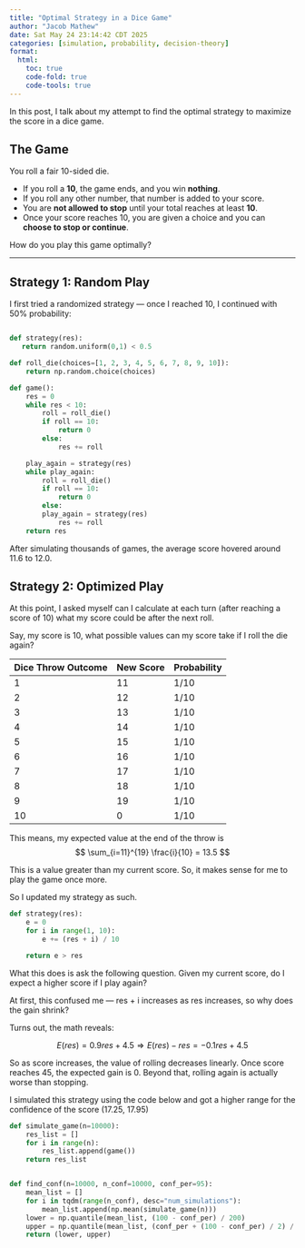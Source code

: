 ```yaml
---
title: "Optimal Strategy in a Dice Game"
author: "Jacob Mathew"
date: Sat May 24 23:14:42 CDT 2025
categories: [simulation, probability, decision-theory]
format:
  html:
    toc: true
    code-fold: true
    code-tools: true
---
```


In this post, I talk about my attempt to find the optimal strategy to maximize the score in a dice game. 

##  The Game

You roll a fair 10-sided die.

- If you roll a **10**, the game ends, and you win **nothing**.
- If you roll any other number, that number is added to your score. 
- You are **not allowed to stop** until your total reaches at least **10**.
- Once your score reaches 10, you are given a choice and you can  **choose to stop or continue**.



How do you play this game optimally?

---

##  Strategy 1: Random Play

I first tried a randomized strategy — once I reached 10, I continued with 50% probability:

```python

def strategy(res):
   return random.uniform(0,1) < 0.5

def roll_die(choices=[1, 2, 3, 4, 5, 6, 7, 8, 9, 10]):
    return np.random.choice(choices)

def game():
    res = 0
    while res < 10:
        roll = roll_die()
        if roll == 10:
            return 0
        else:
            res += roll

    play_again = strategy(res)
    while play_again:
        roll = roll_die()
        if roll == 10:
            return 0
        else:
	    play_again = strategy(res)
            res += roll
    return res


```
After simulating thousands of games, the average score hovered around 11.6 to 12.0.


##  Strategy 2: Optimized Play

At this point, I asked myself can I calculate at each turn (after reaching a score of 10)  what my score could be after the next roll.

Say, my score is 10, what possible values can my score take if I roll the die again?

| Dice Throw Outcome | New Score | Probability |
|--------------------|-----------|-------------|
| 1                  | 11        | $1/10$      |
| 2                  | 12        | $1/10$      |
| 3                  | 13        | $1/10$      |
| 4                  | 14        | $1/10$      |
| 5                  | 15        | $1/10$      |
| 6                  | 16        | $1/10$      |
| 7                  | 17        | $1/10$      |
| 8                  | 18        | $1/10$      |
| 9                  | 19        | $1/10$      |
| 10                 | 0         | $1/10$      |

This means, my expected value at the end of the throw is
$$
\sum_{i=11}^{19} \frac{i}{10} = 13.5
$$


This is a value greater than my current score. So, it makes sense for me to play the game once more.

So I updated my strategy as such.

```python
def strategy(res):
    e = 0
    for i in range(1, 10):
        e += (res + i) / 10

    return e > res
```

What this does is ask the following question. Given my current score, do I expect a higher score if I play again?

At first, this confused me — res + i increases as res increases, so why does the gain shrink?

Turns out, the math reveals:


$$E(res)=0.9res+4.5⇒E(res)−res=−0.1res+4.5$$

So as score increases, the value of rolling decreases linearly. Once score reaches 45, the expected gain is 0. Beyond that, rolling again is actually worse than stopping.

I simulated this strategy using the code below and got a higher range for the confidence of the score (17.25, 17.95)


```python
def simulate_game(n=10000):
    res_list = []
    for i in range(n):
        res_list.append(game())
    return res_list


def find_conf(n=10000, n_conf=10000, conf_per=95):
    mean_list = []
    for i in tqdm(range(n_conf), desc="num_simulations"):
        mean_list.append(np.mean(simulate_game(n)))
    lower = np.quantile(mean_list, (100 - conf_per) / 200)
    upper = np.quantile(mean_list, (conf_per + (100 - conf_per) / 2) / 100)
    return (lower, upper)
```
